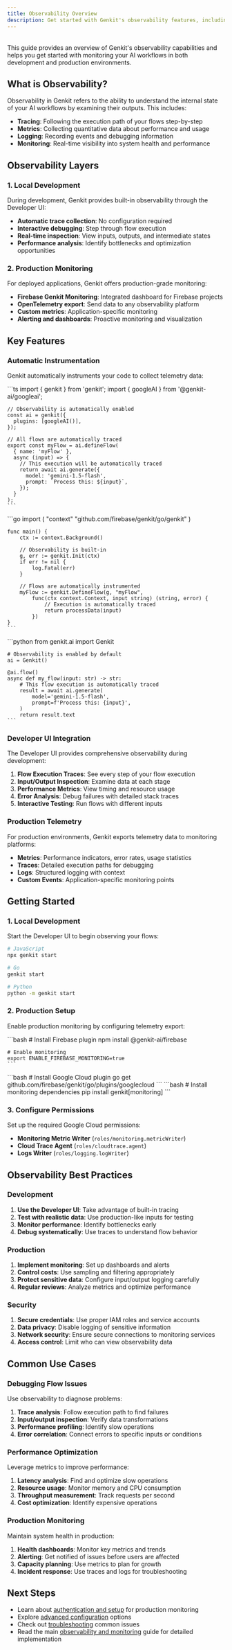 ```yaml
---
title: Observability Overview
description: Get started with Genkit's observability features, including local development tools, production monitoring, and telemetry configuration across JavaScript, Go, and Python.
---
```



<div style="display: flex; justify-content: space-between; align-items: center; gap: 1rem; margin: 1rem 0 1rem 0;">
  <LanguageSelector />
  <CopyMarkdownButton />
</div>

This guide provides an overview of Genkit's observability capabilities and helps you get started with monitoring your AI workflows in both development and production environments.

## What is Observability?

Observability in Genkit refers to the ability to understand the internal state of your AI workflows by examining their outputs. This includes:

- **Tracing**: Following the execution path of your flows step-by-step
- **Metrics**: Collecting quantitative data about performance and usage
- **Logging**: Recording events and debugging information
- **Monitoring**: Real-time visibility into system health and performance

## Observability Layers

### 1. Local Development

During development, Genkit provides built-in observability through the Developer UI:

- **Automatic trace collection**: No configuration required
- **Interactive debugging**: Step through flow execution
- **Real-time inspection**: View inputs, outputs, and intermediate states
- **Performance analysis**: Identify bottlenecks and optimization opportunities

### 2. Production Monitoring

For deployed applications, Genkit offers production-grade monitoring:

- **Firebase Genkit Monitoring**: Integrated dashboard for Firebase projects
- **OpenTelemetry export**: Send data to any observability platform
- **Custom metrics**: Application-specific monitoring
- **Alerting and dashboards**: Proactive monitoring and visualization

## Key Features

### Automatic Instrumentation

Genkit automatically instruments your code to collect telemetry data:

<LanguageContent lang="js">
```ts
    import { genkit } from 'genkit';
    import { googleAI } from '@genkit-ai/googleai';

    // Observability is automatically enabled
    const ai = genkit({
      plugins: [googleAI()],
    });

    // All flows are automatically traced
    export const myFlow = ai.defineFlow(
      { name: 'myFlow' },
      async (input) => {
        // This execution will be automatically traced
        return await ai.generate({
          model: 'gemini-1.5-flash',
          prompt: `Process this: ${input}`,
        });
      }
    );
    ```
</LanguageContent>

<LanguageContent lang="go">
```go
    import (
        "context"
        "github.com/firebase/genkit/go/genkit"
    )

    func main() {
        ctx := context.Background()
        
        // Observability is built-in
        g, err := genkit.Init(ctx)
        if err != nil {
            log.Fatal(err)
        }

        // Flows are automatically instrumented
        myFlow := genkit.DefineFlow(g, "myFlow",
            func(ctx context.Context, input string) (string, error) {
                // Execution is automatically traced
                return processData(input)
            })
    }
    ```
</LanguageContent>

<LanguageContent lang="python">
```python
    from genkit.ai import Genkit

    # Observability is enabled by default
    ai = Genkit()

    @ai.flow()
    async def my_flow(input: str) -> str:
        # This flow execution is automatically traced
        result = await ai.generate(
            model='gemini-1.5-flash',
            prompt=f'Process this: {input}',
        )
        return result.text
    ```
</LanguageContent>

### Developer UI Integration

The Developer UI provides comprehensive observability during development:

1. **Flow Execution Traces**: See every step of your flow execution
2. **Input/Output Inspection**: Examine data at each stage
3. **Performance Metrics**: View timing and resource usage
4. **Error Analysis**: Debug failures with detailed stack traces
5. **Interactive Testing**: Run flows with different inputs

### Production Telemetry

For production environments, Genkit exports telemetry data to monitoring platforms:

- **Metrics**: Performance indicators, error rates, usage statistics
- **Traces**: Detailed execution paths for debugging
- **Logs**: Structured logging with context
- **Custom Events**: Application-specific monitoring points

## Getting Started

### 1. Local Development

Start the Developer UI to begin observing your flows:

```bash
# JavaScript
npx genkit start

# Go
genkit start

# Python
python -m genkit start
```

### 2. Production Setup

Enable production monitoring by configuring telemetry export:

<LanguageContent lang="js">
```bash
    # Install Firebase plugin
    npm install @genkit-ai/firebase

    # Enable monitoring
    export ENABLE_FIREBASE_MONITORING=true
    ```
</LanguageContent>

<LanguageContent lang="go">
```bash
    # Install Google Cloud plugin
    go get github.com/firebase/genkit/go/plugins/googlecloud
    ```
</LanguageContent>

<LanguageContent lang="python">
```bash
    # Install monitoring dependencies
    pip install genkit[monitoring]
    ```
</LanguageContent>

### 3. Configure Permissions

Set up the required Google Cloud permissions:

- **Monitoring Metric Writer** (`roles/monitoring.metricWriter`)
- **Cloud Trace Agent** (`roles/cloudtrace.agent`)
- **Logs Writer** (`roles/logging.logWriter`)

## Observability Best Practices

### Development

1. **Use the Developer UI**: Take advantage of built-in tracing
2. **Test with realistic data**: Use production-like inputs for testing
3. **Monitor performance**: Identify bottlenecks early
4. **Debug systematically**: Use traces to understand flow behavior

### Production

1. **Implement monitoring**: Set up dashboards and alerts
2. **Control costs**: Use sampling and filtering appropriately
3. **Protect sensitive data**: Configure input/output logging carefully
4. **Regular reviews**: Analyze metrics and optimize performance

### Security

1. **Secure credentials**: Use proper IAM roles and service accounts
2. **Data privacy**: Disable logging of sensitive information
3. **Network security**: Ensure secure connections to monitoring services
4. **Access control**: Limit who can view observability data

## Common Use Cases

### Debugging Flow Issues

Use observability to diagnose problems:

1. **Trace analysis**: Follow execution path to find failures
2. **Input/output inspection**: Verify data transformations
3. **Performance profiling**: Identify slow operations
4. **Error correlation**: Connect errors to specific inputs or conditions

### Performance Optimization

Leverage metrics to improve performance:

1. **Latency analysis**: Find and optimize slow operations
2. **Resource usage**: Monitor memory and CPU consumption
3. **Throughput measurement**: Track requests per second
4. **Cost optimization**: Identify expensive operations

### Production Monitoring

Maintain system health in production:

1. **Health dashboards**: Monitor key metrics and trends
2. **Alerting**: Get notified of issues before users are affected
3. **Capacity planning**: Use metrics to plan for growth
4. **Incident response**: Use traces and logs for troubleshooting

## Next Steps

- Learn about [authentication and setup](/unified-docs/observability/authentication) for production monitoring
- Explore [advanced configuration](/unified-docs/observability/advanced-configuration) options
- Check out [troubleshooting](/unified-docs/observability/troubleshooting) common issues
- Read the main [observability and monitoring](/unified-docs/observability-monitoring) guide for detailed implementation
